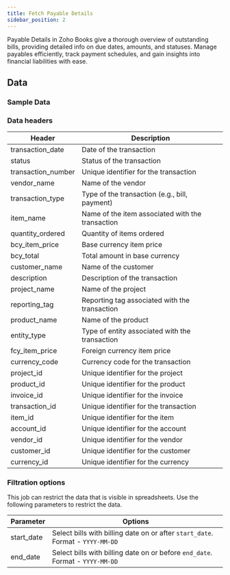 ```yaml
---
title: Fetch Payable Details
sidebar_position: 2
---
```




Payable Details in Zoho Books give a thorough overview of outstanding bills, providing detailed info on due dates, amounts, and statuses. Manage payables efficiently, track payment schedules, and gain insights into financial liabilities with ease.

<AddJob
  template="gsheet_zoho_books_db_get_payable_details"
/>


## Data

### Sample Data

<Gsheet
  src="https://docs.google.com/spreadsheets/d/1-gX-uq5YrTW-6gQJYM-mNXitEOfJLTiQCvPtV8CR1Yc/edit#gid=1968645491"
/>


### Data headers

| Header             | Description                                           |
|--------------------|-------------------------------------------------------|
| transaction_date   | Date of the transaction                                |
| status             | Status of the transaction                              |
| transaction_number | Unique identifier for the transaction                  |
| vendor_name        | Name of the vendor                                     |
| transaction_type   | Type of the transaction (e.g., bill, payment)          |
| item_name          | Name of the item associated with the transaction       |
| quantity_ordered   | Quantity of items ordered                              |
| bcy_item_price     | Base currency item price                               |
| bcy_total          | Total amount in base currency                          |
| customer_name      | Name of the customer                                    |
| description        | Description of the transaction                         |
| project_name       | Name of the project                                    |
| reporting_tag      | Reporting tag associated with the transaction          |
| product_name       | Name of the product                                    |
| entity_type        | Type of entity associated with the transaction         |
| fcy_item_price     | Foreign currency item price                            |
| currency_code      | Currency code for the transaction                      |
| project_id         | Unique identifier for the project                      |
| product_id         | Unique identifier for the product                      |
| invoice_id         | Unique identifier for the invoice                      |
| transaction_id     | Unique identifier for the transaction                  |
| item_id            | Unique identifier for the item                         |
| account_id         | Unique identifier for the account                       |
| vendor_id          | Unique identifier for the vendor                        |
| customer_id        | Unique identifier for the customer                      |
| currency_id        | Unique identifier for the currency                      |




### Filtration options

This job can restrict the data that is visible in spreadsheets. Use the following parameters to restrict the data.

| Parameter | Options |
|----|----|
| start_date | Select bills with billing date on or after `start_date`. Format - `YYYY-MM-DD` |
| end_date | Select bills with billing date on or before `end_date`. Format - `YYYY-MM-DD` |


<!---
## Others

### Similar jobs

Similar sort of data can be achieved by using get accounting transaction job and filtering it by invoice type. 

### Reports that use this job

Here are some of the report templates that use this job: 
-->